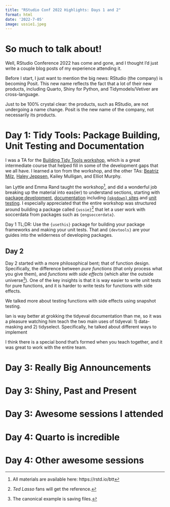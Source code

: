 ```yaml
---
title: "RStudio Conf 2022 Highlights: Days 1 and 2"
format: html
date: '2022-7-05'
image: ussie1.jpeg
---
```



# So much to talk about!

Well, RStudio Conference 2022 has come and gone, and I thought I'd just write a couple blog posts of my experience attending it.

Before I start, I just want to mention the big news: RStudio (the company) is becoming Posit. This new name reflects the fact that a lot of their new products, including Quarto, Shiny for Python, and Tidymodels/Vetiver are cross-language.

Just to be 100% crystal clear: the products, such as RStudio, are not undergoing a name change. Posit is the new name of the company, not necessarily its products. 


# Day 1: Tidy Tools: Package Building, Unit Testing and Documentation

I was a TA for the [Building Tidy Tools workshop](https://rstd.io/btt), which is a great intermediate course that helped fill in some of the development gaps that we 
all have. I learned a ton from the workshop, and the other TAs: [Beatriz Milz](https://twitter.com/beamilz), [Haley Jeppsen](https://twitter.com/heyhayhay__), Kailey Mulligan, and Elliot Murphy. 

Ian Lyttle and Emma Rand taught the workshop[^1], and did a wonderful job breaking up the
material into eas(ier) to understand sections, starting with [package development](https://rstudio-conf-2022.github.io/build-tidy-tools/materials/day-1-session-1-introduction.html#/title-slide), [documentation](https://rstudio-conf-2022.github.io/build-tidy-tools/materials/day-1-session-2-doc-minimal.html#/title-slide) including [`{pkgdown}` sites](https://rstudio-conf-2022.github.io/build-tidy-tools/materials/day-1-session-4-doc-sharing.html#/title-slide) and [unit testing](https://rstudio-conf-2022.github.io/build-tidy-tools/materials/day-1-session-3-testing.html#/title-slide). I especially appreciated that the entire workshop was structured around building a package called `{ussie}`[^2] that let a user work with soccerdata from packages such as `{engsoccerdata}`. 

[^1]: All materials are available here: https://rstd.io/btt
[^2]: *Ted Lasso* fans will get the reference.

Day 1 TL;DR: Use the `{usethis}` package for building your package frameworks and making your unit tests. That and `{devtools}` are your guides into the wilderness of developing packages. 

## Day 2

Day 2 started with a more philosophical bent; that of function design. Specifically, the difference between *pure functions* (that only process what you give them), and *functions with side effects* (which alter the outside universe[^3]). One of the key insights is that it is way easier to write unit tests for pure functions, and it is harder to write tests for functions with side effects.

We talked more about testing functions with side effects using snapshot testing. 

Ian is way better at grokking the tidyeval documentation than me, so it was a pleasure watching him teach the two main uses of tidyeval: 1) data-masking and 2) tidyselect. Specifically, he talked about different ways to implement 

I think there is a special bond that's formed when you teach together, and it was great to work with the entire team. 

[^3]: The canonical example is saving files.

# Day 3: Really Big Announcements

# Day 3: Shiny, Past and Present

# Day 3: Awesome sessions I attended

# Day 4: Quarto is incredible

# Day 4: Other awesome sessions



